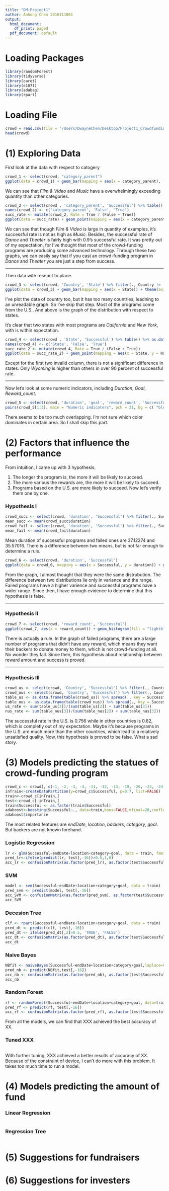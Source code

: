 ```yaml
---
title: "DM-Project1"
author: Anhong Chen 2016111063
output:
  html_document:
    df_print: paged
  pdf_document: default
---
```

# Loading Packages
```r
library(randomForest)
library(tidyverse)
library(caret)
library(e1071)
library(adabag)
library(rpart)

```

# Loading File
```r
crowd = read.csv(file = '/Users/DwayneChen/Desktop/Project1_Crowdfunding/KickStarterData.csv', strip.white = TRUE)
head(crowd)
```
  
    
# (1) Exploring Data
First look at the data with respect to catogery

  
```r
crowd_1 <- select(crowd, "category_parent")
ggplot(data = crowd_1) + geom_bar(mapping = aes(x = category_parent), fill = "red") + theme(axis.text.x = element_text(size = 8, face = "bold", angle = 45))
```


  
We can see that *Film & Video* and *Music* have a overwhelmingly exceeding quantity than other categories. 

  

```r
crowd_2 <- select(crowd , 'category_parent', 'Successful') %>% table() %>% as.data.frame() %>% spread(., key = Successful, value = Freq)
names(crowd_2) <- c('category_parent', 'False', 'True')
succ_rate <- mutate(crowd_2, Rate = True / (False + True))
ggplot(data = succ_rate) + geom_point(mapping = aes(x = category_parent, y = Rate)) + theme(axis.text.x = element_text(size = 8, face = "bold", angle = 45)) 
```

  
We can see that though *Film & Video* is large in quantity of examples, it's successful rate is not as high as *Music*. Besides, the successful rate of *Dance* and *Theater* is fairly high with 0.9's successful rate. It was pretty out of my expectation, for I've thought that most of the crowd-funding programs are producing some advanced technology. 
Through these two graphs, we can easily say that if you cast an crowd-funding program in *Dance* and *Theater* you are just a step from success. 

-----

Then data with resepct to place. 
  

```r
crowd_3 <- select(crowd, 'Country', 'State') %>% filter(., Country != '#VALUE!' & State != '#VALUE!')
ggplot(data = crowd_3) + geom_bar(mapping = aes(x = State)) + theme(axis.text.x = element_text(size = 5, face = "bold", angle = 45))
```

  
I've plot the data of country too, but it has too many countries, leadning to an unreadable graph. So I've skip that step. Most of the programs come from the U.S.\. And above is the graph of the distribution with respect to states. 
  
It's clear that two states with most programs are *California * and *New York*, with is within expectation. 
  
```r
crowd_4 <- select(crowd , 'State', 'Successful') %>% table() %>% as.data.frame() %>% spread(., key = Successful, value = Freq)
names(crowd_4) <- c('State', 'False', 'True')
succ_rate_2 <- mutate(crowd_4, Rate = True / (False + True))
ggplot(data = succ_rate_2) + geom_point(mapping = aes(x = State, y = Rate)) + theme(axis.text.x = element_text(size = 5, face = "bold", angle = 45)) 
```

  
Except for the first two invalid column, there is not a significant difference in states. Only *Wyoming* is higher than others in over 90 percent of successful rate. 

----

Now let's look at some numeric indicators, including *Duration*, *Goal*, *Reward_count*.
  
```r
crowd_5 <- select(crowd, 'duration', 'goal', 'reward_count', 'Successful')
pairs(crowd_5[1:3], main = "Numeric indicaters", pch = 21, bg = c( "blue", "red")[factor(crowd_5$Successful)])
```
  
There seems to be too much overlapping. I'm not sure which color dominates in certain area. So I shall skip this part. 

  

# (2) Factors that influence the performance
From intuition, I came up with 3 hypothesis.

1. The longer the program is, the more it will be likely to succeed.
2. The more various the rewards are, the more it will be likely to succeed.
3. Programs based on the U.S. are more likely to succeed.
Now let's verify them one by one.

  

### Hypothesis I
```r
crowd_succ <- select(crowd, 'duration', 'Successful') %>% filter(., Successful == 'TRUE')
mean_succ <- mean(crowd_succ$duration)
crowd_fail <- select(crowd, 'duration', 'Successful') %>% filter(., Successful == 'FALSE')
mean_fail <- mean(crowd_fail$duration)
```

  

Mean duration of successful programs and failed ones are 37.12274 and 35.57016. There is a difference between two means, but is not far enough to determine a rule.

  

```r
crowd_6 <- select(crowd, 'duration', 'Successful')
ggplot(data = crowd_6, mapping = aes(x = Successful, y = duration)) + geom_violin()
```

  

From the graph, I almost thought that they were the same distrubution. The difference between two distributions lie only in variance and the range. Failed programs have a higher varience and successful programs have a wider range. Since then, I have enough evidence to determine that this hypothesis is false. 

  

-----

  

### Hypothesis II
```r
crowd_7 <- select(crowd, 'reward_count', 'Successful')
ggplot(crowd_7, aes(x = reward_count)) + geom_histogram(fill = "lightblue", colour = "black", binwidth = 1) + facet_grid(Successful ~ .)
```

  

There is actually a rule. In the graph of failed programs, there are a large number of programs that didn't have any reward, which means they want their backers to donate money to them, which is not crowd-funding at all. No wonder they fail. Since then, this hypothesis about relationship between reward amount and success is proved. 
  

----
### Hypothesis III
```r
crowd_us <- select(crowd, 'Country', 'Successful') %>% filter(., Country == 'United States')
crowd_nus <- select(crowd, 'Country', 'Successful') %>% filter(., Country != 'United States' & Country != '#VALUE!' & Country != '#NAME?')
table_us <- as.data.frame(table(crowd_us)) %>% spread(., key = Successful, value = Freq)
table_nus <- as.data.frame(table(crowd_nus)) %>% spread(., key = Successful, value = Freq)
us_rate <- sum(table_us[3])/(sum(table_us[2]) + sum(table_us[3]))
nus_rate <- sum(table_nus[3])/(sum(table_nus[2]) + sum(table_nus[3]))
```

  

The successful rate in the U.S. is 0.756 while in other countries is 0.82, which is completly out of my expectation. Maybe it's because programs in the U.S. are much more than the other countries, which lead to a relatively unsatisfied quality. Now, this hypothesis is proved to be false. What a sad story. 

# (3) Models predicting the statues of crowd-funding program

```r
crowd_c <- crowd[, c(-1, -2, -3, -4, -11, -12, -13, -19, -20, -23, -24, -25)]
inTrain<-createDataPartition(y=crowd_c$Successful, p=0.7, list=FALSE)
train<-crowd_c[inTrain,]
test<-crowd_c[-inTrain,]
train$Successful <- as.factor(train$Successful)
adaboost<-boosting(Successful~., data=train,boos=FALSE,mfinal=20,coeflearn='Breiman')
adaboost$importance
```

The most related features are *endDate*, *location*, *backers*, *category*, *goal*. But backers are not known forehand. 


### Logistic Regression
```r
lr <- glm(Successful~endDate+location+category+goal, data = train, family="binomial")
pred_lr<-ifelse(predict(lr, test[,-16])>0.5,1,0)
acc_lr <- confusionMatrix(as.factor(pred_lr), as.factor(test$Successful))
```

### SVM
```r
model <- svm(Successful~endDate+location+category+goal, data = train)
pred_svm <- predict(model, test[,-16])
acc_SVM <- confusionMatrix(as.factor(pred_svm), as.factor(test$Successful))
acc_SVM
```


### Decesion Tree
```r
clf <- rpart(Successful~endDate+location+category+goal, data = train)
pred_dt <- predict(clf, test[,-16])
pred_dt <- ifelse(pred_dt[,2]>0.5, 'TRUE', 'FALSE')
acc_dt <- confusionMatrix(as.factor(pred_dt), as.factor(test$Successful))
acc_dt
```


### Naive Bayes

```r
NBfit <- naiveBayes(Successful~endDate+location+category+goal,laplace=0,data=train)
pred_nb <- predict(NBfit,test[,-16])
acc_nb <- confusionMatrix(as.factor(pred_nb), as.factor(test$Successful))
acc_nb
```

### Random Forest

```r
rf <- randomForest(Successful~endDate+location+category+goal, data=train, mtry=2, ntree=100)
pred_rf <- predict(rf, test[,-16])
acc_rf <- confusionMatrix(as.factor(pred_rf), as.factor(test$Successful))

```

From all the models, we can find that XXX achieved the best accuracy of XX. 

### Tuned XXX
```r

```

With further tuning, XXX achieved a better results of accuracy of XX. Because of the constraint of device, I can't do more with this problem. It takes too much time to run a model.

# (4) Models predicting the amount of fund

### Linear Regression

```r

```

### Regression Tree

```r

```

# (5) Suggestions for fundraisers

# (6) Suggestions for investers

